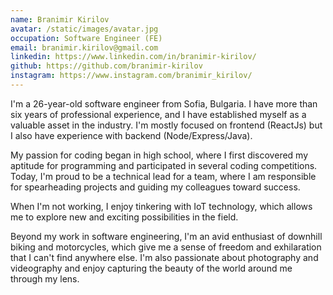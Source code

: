 ```yaml
---
name: Branimir Kirilov
avatar: /static/images/avatar.jpg
occupation: Software Engineer (FE)
email: branimir.kirilov@gmail.com
linkedin: https://www.linkedin.com/in/branimir-kirilov/
github: https://github.com/branimir-kirilov
instagram: https://www.instagram.com/branimir_kirilov/
---
```


I'm a 26-year-old software engineer from Sofia, Bulgaria. I have more than six years of professional experience, and I have established myself as a valuable asset in the industry. I'm mostly focused on frontend (ReactJs) but I also have experience with backend (Node/Express/Java).

My passion for coding began in high school, where I first discovered my aptitude for programming and participated in several coding competitions. Today, I'm proud to be a technical lead for a team, where I am responsible for spearheading projects and guiding my colleagues toward success.

When I'm not working, I enjoy tinkering with IoT technology, which allows me to explore new and exciting possibilities in the field.

Beyond my work in software engineering, I'm an avid enthusiast of downhill biking and motorcycles, which give me a sense of freedom and exhilaration that I can't find anywhere else. I'm also passionate about photography and videography and enjoy capturing the beauty of the world around me through my lens.